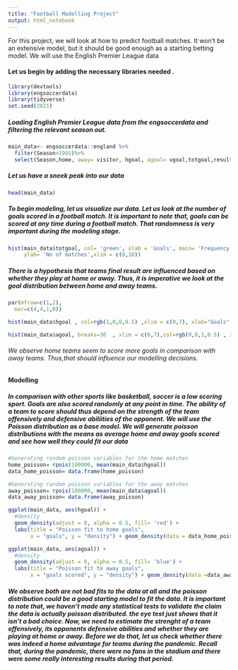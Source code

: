 ```yaml
---
title: "Football Modelling Project"
output: html_notebook
---
```


For this project, we will look at how to predict football matches. It won't be an extensive model,
but it should be good enough as a starting betting model. We will use the English
Premier League data



#### Let us begin by adding the necessary libraries needed .


```r
library(devtools)
library(engsoccerdata)
library(tidyverse)
set.seed(2021)
```

##### Loading English Premier League data from the engsoccerdata and filtering the relevant season out.
```r
main_data<- engsoccerdata::england %>%
  filter(Season>1991)%>%
  select(Season,home, away= visitor, hgoal, agoal= vgoal,totgoal,result) 

```

##### Let us have a sneek peak into our data
```r
head(main_data)

```

##### To begin modeling, let us visualize our data. Let us look at the number of goals scored in a football match. It is important to note that, goals can be scored at any time during a football match. That randomness is very important during the modeling stage.

```r
hist(main_data$totgoal, col= 'green', xlab = 'Goals', main= 'Frequency of both home and away goals',
     ylab= 'No of matches',xlim = c(0,10))

```


#####  There is a hypothesis that teams final result are influenced based on whether they play at home or away. Thus, it is imperative we look at the goal distribution between home and away teams. 

```r
par(mfrow=c(1,2),
  mar=c(4,4,1,0))

hist(main_data$hgoal , col=rgb(1,0,0,0.5) ,xlim = c(0,7), xlab="Goals" , ylab="No. of matches" , main="Frequency of home goals" )

hist(main_data$agoal, breaks=30  , xlim = c(0,7),col=rgb(0,0,1,0.5) , xlab="Goals" , ylab="" , main="Frequency of away goals")
```

###### We observe home teams seem to score more goals in comparison with away teams. Thus,that should influence our modelling decisions.

#### Modelling
##### In comparison with other sports like basketball, soccer is a low scoring sport. Goals are also scored randomly at any point in time. The ability of a team to score should thus depend on the strength of the team offensively and defensive abiliities of the opponent. We will use the Poisson distribution as a base model. We will generate poisson distributions with the means as average home and away goals scored and see how well they could fit our data

```r


#Generating random poisson variables for the home matches
home_poisson= rpois(100000, mean(main_data$hgoal))
data_home_poisson= data.frame(home_poisson)

#Generating random poisson variables for the away matches
away_poisson= rpois(100000, mean(main_data$agoal))
data_away_poisson= data.frame(away_poisson)
```

```r
ggplot(main_data, aes(hgoal)) +
  #density
  geom_density(adjust = 8, alpha = 0.5, fill= 'red') +
  labs(title = "Poisson fit to home goals",
       x = "goals", y = "density") + geom_density(data = data_home_poisson, aes(x = home_poisson),fill = NA, adjust = 8, alpha = 0.2) 
```
```r
ggplot(main_data, aes(agoal)) +
  #density
  geom_density(adjust = 8, alpha = 0.5, fill= 'blue') +
  labs(title = "Poisson fit to away goals",
       x = "goals scored", y = "density") + geom_density(data =data_away_poisson, aes(x = away_poisson),fill = NA, adjust = 8, alpha = 0.2) 
```

##### We observe both are not bad fits to the data at all and the poisson distribution could be a good starting model to fit the data. It is important to note that, we haven't made any statistical tests to validate the claim the data is actually poisson distributed. the eye test just shows that it isn't a bad choice. Now, we need to estimate the strenght of a team offensively, its opponents defensive abilities and whether they are playing at home or away. Before we do that, let us check whether there was indeed a home advantage for teams during the pandemic. Recall that, during the pandemic, there were no fans in the stadium and there were some really interesting results during that period.




